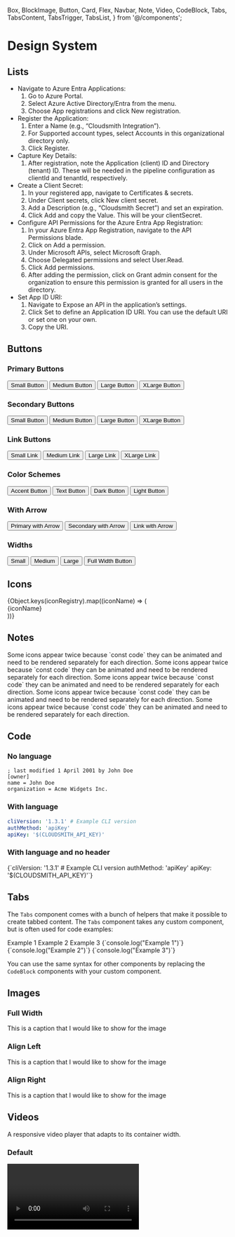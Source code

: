   Box,
  BlockImage,
  Button,
  Card,
  Flex,
  Navbar,
  Note,
  Video,
  CodeBlock,
  Tabs,
  TabsContent,
  TabsTrigger,
  TabsList,
} from '@/components';


# Design System

## Lists

- Navigate to Azure Entra Applications:
  1. Go to Azure Portal.
  2. Select Azure Active Directory/Entra from the menu.
  3. Choose App registrations and click New registration.
- Register the Application:
  1. Enter a Name (e.g., “Cloudsmith Integration”).
  2. For Supported account types, select Accounts in this organizational directory only.
  3. Click Register.
- Capture Key Details:
  1. After registration, note the Application (client) ID and Directory (tenant) ID. These will be needed in the pipeline configuration as clientId and tenantId, respectively.
- Create a Client Secret:
  1. In your registered app, navigate to Certificates & secrets.
  2. Under Client secrets, click New client secret.
  3. Add a Description (e.g., “Cloudsmith Secret”) and set an expiration.
  4. Click Add and copy the Value. This will be your clientSecret.
- Configure API Permissions for the Azure Entra App Registration:
  1. In your Azure Entra App Registration, navigate to the API Permissions blade.
  2. Click on Add a permission.
  3. Under Microsoft APIs, select Microsoft Graph.
  4. Choose Delegated permissions and select User.Read.
  5. Click Add permissions.
  6. After adding the permission, click on Grant admin consent for the organization to ensure this permission is granted for all users in the directory.
- Set App ID URI:
  1. Navigate to Expose an API in the application’s settings.
  2. Click Set to define an Application ID URI. You can use the default URI or set one on your own.
  3. Copy the URI.

## Buttons

### Primary Buttons

<Flex gap="m" align="center">
  <Button href="/" size="small">
    Small Button
  </Button>
  <Button href="/">Medium Button</Button>
  <Button href="/" size="large">
    Large Button
  </Button>
  <Button href="/" size="xlarge">
    XLarge Button
  </Button>
</Flex>

### Secondary Buttons

<Flex gap="m" align="center">
  <Button href="/" variant="secondary" size="small">
    Small Button
  </Button>
  <Button href="/" variant="secondary">
    Medium Button
  </Button>
  <Button href="/" variant="secondary" size="large">
    Large Button
  </Button>
  <Button href="/" variant="secondary" size="xlarge">
    XLarge Button
  </Button>
</Flex>

### Link Buttons

<Flex gap="m" align="center">
  <Button href="/" variant="link" size="small">
    Small Link
  </Button>
  <Button href="/" variant="link">
    Medium Link
  </Button>
  <Button href="/" variant="link" size="large">
    Large Link
  </Button>
  <Button href="/" variant="link" size="xlarge">
    XLarge Link
  </Button>
</Flex>

### Color Schemes

<Flex gap="m" align="center">
  <Button href="/" colorScheme="accent">
    Accent Button
  </Button>
  <Button href="/" colorScheme="text">
    Text Button
  </Button>
  <Button href="/" colorScheme="dark">
    Dark Button
  </Button>
  <Button href="/" colorScheme="light">
    Light Button
  </Button>
</Flex>

### With Arrow

<Flex gap="m" align="center">
  <Button href="/" withArrow>
    Primary with Arrow
  </Button>
  <Button href="/" variant="secondary" withArrow>
    Secondary with Arrow
  </Button>
  <Button href="/" variant="link" withArrow>
    Link with Arrow
  </Button>
</Flex>

### Widths

<Flex gap="m" align="center">
  <Button href="/" width="small">
    Small
  </Button>
  <Button href="/" width="medium">
    Medium
  </Button>
  <Button href="/" width="large">
    Large
  </Button>
  <Button href="/" width="full">
    Full Width Button
  </Button>
</Flex>

## Icons

<div className={styles.iconGrid}>
  {Object.keys(iconRegistry).map((iconName) => (
    <div key={iconName} className={styles.iconWrapper}>
      <Icon name={iconName} as="svg" title={iconName} width={24} height={24} />
      <span className={styles.iconName}>{iconName}</span>
    </div>
  ))}
</div>

## Notes

<Note>
  Some icons appear twice because `const code` they can be animated and need to be rendered separately for
  each direction.
</Note>

<Note variant="tip">
  Some icons appear twice because `const code` they can be animated and need to be rendered separately for
  each direction.
</Note>

<Note variant="important">
  Some icons appear twice because `const code` they can be animated and need to be rendered separately for
  each direction.
</Note>

<Note variant="warning">
  Some icons appear twice because `const code` they can be animated and need to be rendered separately for
  each direction.
</Note>

<Note variant="caution">
  Some icons appear twice because `const code` they can be animated and need to be rendered separately for
  each direction.
</Note>

## Code

### No language

```
; last modified 1 April 2001 by John Doe
[owner]
name = John Doe
organization = Acme Widgets Inc.
```

### With language

```yaml
cliVersion: '1.3.1' # Example CLI version
authMethod: 'apiKey'
apiKey: '$(CLOUDSMITH_API_KEY)'
```

### With language and no header

<CodeBlock lang="yaml" header={false}>
  {`cliVersion: '1.3.1' # Example CLI version
authMethod: 'apiKey'
apiKey: '$(CLOUDSMITH_API_KEY)'`}
</CodeBlock>

## Tabs

The `Tabs` component comes with a bunch of helpers that make it possible to create tabbed content.
The `Tabs` component takes any custom component, but is often used for code examples:

<Tabs defaultValue="example1">
  <TabsList>
    <TabsTrigger value="example1">Example 1</TabsTrigger>
    <TabsTrigger value="example2">Example 2</TabsTrigger>
    <TabsTrigger value="example3">Example 3</TabsTrigger>
  </TabsList>
  <TabsContent value="example1">
    <CodeBlock lang="js" header={false}>
      {`console.log("Example 1")`}
    </CodeBlock>
  </TabsContent>
  <TabsContent value="example2">
    <CodeBlock lang="js" header={false}>
      {`console.log("Example 2")`}
    </CodeBlock>
  </TabsContent>
  <TabsContent value="example3">
    <CodeBlock lang="js" header={false}>
      {`console.log("Example 3")`}
    </CodeBlock>
  </TabsContent>
</Tabs>

You can use the same syntax for other components by replacing the `CodeBlock` components with your custom component.

## Images

### Full Width

<BlockImage src={horizontalImage} alt="Image alternative text">
  This is a caption that I would like to show for the image
</BlockImage>

### Align Left

<BlockImage align="left" src={verticalImage} alt="Image alternative text">
  This is a caption that I would like to show for the image
</BlockImage>

### Align Right

<BlockImage align="right" src={verticalImage} alt="Image alternative text">
  This is a caption that I would like to show for the image
</BlockImage>

## Videos

A responsive video player that adapts to its container width.

### Default

<Video wistiaId="r5d3j2nz4m" />

### Poster Image

<Video wistiaId="oifkgmxnkb" posterImage="https://i.vimeocdn.com/video/1666844499-1666844499_1280x720.jpg" />

### Resumable

<Video wistiaId="0x8do0ucl8" resumable />

## Cards

<Flex gap="l" align="stretch">
  <Card
    title="Getting Started Guide"
    description="This is a Card with a description and default size (m)"
    href="/"
    linkText="Go to guide"
    icon="utility/documentation"
  />
  <Card
    title="Setting Your Security Policies Guide"
    description="Dorem ipsum dolor sit amet, consectetur adipiscing elit. Nunc vulputate libero et velit interdum, ac aliquet odio mattis."
    href="/"
    linkText="Go to guide"
    icon="utility/guide"
  />
  <Card
    title="Integrating your preferred package format with Cloudsmith"
    description="Dorem ipsum dolor sit amet, consectetur adipiscing elit. Nunc vulputate libero et velit interdum, ac aliquet odio mattis."
    href="/"
    linkText="Go to documentation"
    icon="utility/guide"
  />
  <Card
    title="Integrating your preferred package format with Cloudsmith"
    description="Dorem ipsum dolor sit amet, consectetur adipiscing elit. Nunc vulputate libero et velit interdum, ac aliquet odio mattis."
    href="/"
    linkText="Go to documentation"
    icon="utility/guide"
  />
</Flex>

### Large

<Flex gap="l" align="stretch">
  <Card title="Dependencies" href="/" linkText="For Developers" icon="utility/documentation" size="l" />
  <Card title="Deployment" href="/" linkText="For Operations" icon="utility/guide" size="l" />
  <Card title="Distribution" href="/" linkText="For Vendors" icon="utility/api" size="l" />
</Flex>

### Full

<Flex gap="l" align="stretch">
  <Card
    title="This is a full width card"
    href="/"
    linkText="Go to documentation"
    icon="utility/documentation"
    size="l"
    width="full"
  />
</Flex>

### Halves

<Flex gap="l" align="stretch">
  <Card
    title="Dependencies"
    href="/"
    linkText="For Developers"
    icon="utility/documentation"
    size="l"
    width="half"
  />
  <Card title="Deployment" href="/" linkText="For Operations" icon="utility/guide" size="l" width="half" />
</Flex>

### Thirds

<Flex gap="l" align="stretch">
  <Card
    title="Dependencies"
    href="/"
    linkText="For Developers"
    icon="utility/documentation"
    size="l"
    width="third"
  />
  <Card title="Deployment" href="/" linkText="For Operations" icon="utility/guide" size="l" width="third" />
  <Card title="Distribution" href="/" linkText="For Vendors" icon="utility/api" size="l" width="third" />
</Flex>

### Quarters

<Flex gap="s" align="stretch">
  <Card
    title="Dependencies"
    href="/"
    linkText="For Developers"
    icon="utility/documentation"
    size="m"
    width="quarter"
  />
  <Card title="Deployment" href="/" linkText="Link Text" icon="utility/guide" size="m" width="quarter" />
  <Card title="Distribution" href="/" linkText="Link Text" icon="utility/api" size="m" width="quarter" />
  <Card
    title="Dependencies"
    href="/"
    linkText="Link Text"
    icon="utility/documentation"
    size="m"
    width="quarter"
  />
</Flex>

### Fifths

<Flex gap="s" align="stretch">
  <Card
    title="Dependencies"
    href="/"
    linkText="Link Text"
    icon="utility/documentation"
    size="s"
    width="fifth"
  />
  <Card title="Deployment" href="/" linkText="Link Text" icon="utility/guide" size="s" width="fifth" />
  <Card title="Distribution" href="/" linkText="Link Text" icon="utility/api" size="s" width="fifth" />
  <Card
    title="Dependencies"
    href="/"
    linkText="Link Text"
    icon="utility/documentation"
    size="s"
    width="fifth"
  />
  <Card title="Deployment" href="/" linkText="Link Text" icon="utility/guide" size="s" width="fifth" />
</Flex>

## Box

### Full Width

<Box>

## This is a heading

This is some markdown content that will only show if you have a space before and after the `Box` tag.

- Lists
- Lists
- Lists

And some content

</Box>

### Halfs

<Flex gap="l" align="stretch">
<Box>

## This is a heading

This is some markdown content that will only show if you have a space before and after the `Box` tag.

- Lists
- Lists
- Lists

And some content

</Box>
<Box>

## This is a heading

This is some markdown content that will only show if you have a space before and after the `Box` tag.

- Lists
- Lists
- Lists

And some content

</Box>
</Flex>

## Navbar

<Navbar />

## Format Icons Grid

<Flex gap="s" align="stretch">
  <Card
    title="Alpine Linux"
    href="/"
    icon="format/alpine"
    size="xs"
    width="quarter"
  />
  <Card
    title="Cargo"
    href="/"
    icon="format/cargo"
    size="xs"
    width="quarter"
  />
  <Card
    title="Chocolatey"
    href="/"
    icon="format/chocolatey"
    size="xs"
    width="quarter"
  />
  <Card
    title="Cocoapods"
    href="/"
    icon="format/cocoapods"
    size="xs"
    width="quarter"
  />
  <Card
    title="Composer"
    href="/"
    icon="format/composer"
    size="xs"
    width="quarter"
  />
  <Card
    title="Conan"
    href="/"
    icon="format/conan"
    size="xs"
    width="quarter"
  />

  <Card
    title="CRAN"
    href="/"
    icon="format/cran"
    size="xs"
    width="quarter"
  />
  <Card
    title="Dart"
    href="/"
    icon="format/dart"
    size="xs"
    width="quarter"
  />
  <Card
    title="Debian"
    href="/"
    icon="format/debian"
    size="xs"
    width="quarter"
  />
  <Card
    title="Docker"
    href="/"
    icon="format/docker"
    size="xs"
    width="quarter"
  />
  <Card
    title="Go"
    href="/"
    icon="format/go"
    size="xs"
    width="quarter"
  />
  <Card
    title="Gradle"
    href="/"
    icon="format/gradle"
    size="xs"
    width="quarter"
  />
  <Card
    title="Helm"
    href="/"
    icon="format/helm"
    size="xs"
    width="quarter"
  />
  <Card
    title="Hex"
    href="/"
    icon="format/hex"
    size="xs"
    width="quarter"
  />
  <Card
    title="LuaRocks"
    href="/"
    icon="format/luarocks"
    size="xs"
    width="quarter"
  />
  <Card
    title="Maven"
    href="/"
    icon="format/maven"
    size="xs"
    width="quarter"
    
  />
  <Card
    title="npm"
    href="/"
    icon="format/npm"
    size="xs"
    width="quarter"
  />
  <Card
    title="NuGet"
    href="/"
    icon="format/nuget"
    size="xs"
    width="quarter"
  />
  <Card
    title="PowerShell"
    href="/"
    icon="format/powershell"
    size="xs"
    width="quarter"
    
  />
  <Card
    title="Python"
    href="/"
    icon="format/python"
    size="xs"
    width="quarter"
  />
  <Card
    title="Raw"
    href="/"
    icon="format/raw"
    size="xs"
    width="quarter"
  />
  <Card
    title="Red Hat"
    href="/"
    icon="format/redhat"
    size="xs"
    width="quarter"
    
  />
  <Card
    title="Ruby"
    href="/"
    icon="format/ruby"
    size="xs"
    width="quarter"
  />
  <Card
    title="SBT"
    href="/"
    icon="format/sbt"
    size="xs"
    width="quarter"
    
  />
  <Card
    title="Swift"
    href="/"
    icon="format/swift"
    size="xs"
    width="quarter"
  />
  <Card
    title="Terraform"
    href="/"
    icon="format/terraform"
    size="xs"
    width="quarter"
  />
  <Card
    title="Unity"
    href="/"
    icon="format/unity"
    size="xs"
    width="quarter"
    
  />
  <Card
    title="Vagrant"
    href="/"
    icon="format/vagrant"
    size="xs"
    width="quarter"
  />
</Flex>
